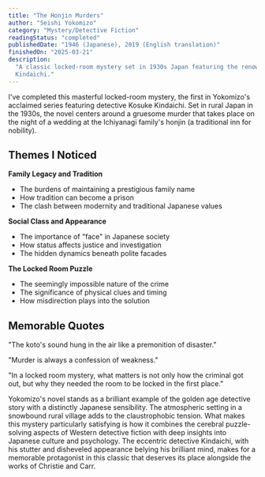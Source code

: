 ```yaml
---
title: "The Honjin Murders"
author: "Seishi Yokomizo"
category: "Mystery/Detective Fiction"
readingStatus: "completed"
publishedDate: "1946 (Japanese), 2019 (English translation)"
finishedOn: "2025-03-21"
description:
  "A classic locked-room mystery set in 1930s Japan featuring the renowned detective Kosuke
  Kindaichi."
---
```


I've completed this masterful locked-room mystery, the first in Yokomizo's acclaimed series
featuring detective Kosuke Kindaichi. Set in rural Japan in the 1930s, the novel centers around a
gruesome murder that takes place on the night of a wedding at the Ichiyanagi family's honjin (a
traditional inn for nobility).

## Themes I Noticed

**Family Legacy and Tradition**

- The burdens of maintaining a prestigious family name
- How tradition can become a prison
- The clash between modernity and traditional Japanese values

**Social Class and Appearance**

- The importance of "face" in Japanese society
- How status affects justice and investigation
- The hidden dynamics beneath polite facades

**The Locked Room Puzzle**

- The seemingly impossible nature of the crime
- The significance of physical clues and timing
- How misdirection plays into the solution

## Memorable Quotes

"The koto's sound hung in the air like a premonition of disaster."

"Murder is always a confession of weakness."

"In a locked room mystery, what matters is not only how the criminal got out, but why they needed
the room to be locked in the first place."

Yokomizo's novel stands as a brilliant example of the golden age detective story with a distinctly
Japanese sensibility. The atmospheric setting in a snowbound rural village adds to the
claustrophobic tension. What makes this mystery particularly satisfying is how it combines the
cerebral puzzle-solving aspects of Western detective fiction with deep insights into Japanese
culture and psychology. The eccentric detective Kindaichi, with his stutter and disheveled
appearance belying his brilliant mind, makes for a memorable protagonist in this classic that
deserves its place alongside the works of Christie and Carr.
